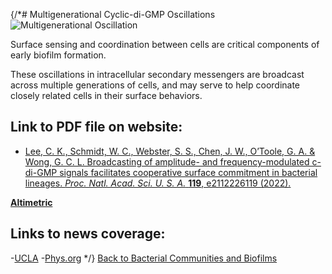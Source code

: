 {/*# Multigenerational Cyclic-di-GMP Oscillations
![Multigenerational Oscillation](/pnas.2112226119fig02B.jpg)

Surface sensing and coordination between cells are critical components of early biofilm formation. 

These oscillations in intracellular secondary messengers are broadcast across multiple generations of cells, and may serve to help coordinate closely related cells in their surface behaviors.

## Link to PDF file on website:
- [Lee, C. K., Schmidt, W. C., Webster, S. S., Chen, J. W., O’Toole, G. A. & Wong, G. C. L. Broadcasting of amplitude- and frequency-modulated c-di-GMP signals facilitates cooperative surface commitment in bacterial lineages. _Proc. Natl. Acad. Sci. U. S. A._ **119**, e2112226119 (2022).](/pdf/10.1073~pnas.2112226119.pdf)

**[Altimetric](https://pnas.altmetric.com/details/121378152)**

## Links to news coverage:
-[UCLA](https://newsroom.ucla.edu/releases/bacteria-chemical-signals-like-radio-waves)
-[Phys.org](https://phys.org/news/2022-01-bacteria-chemical-radio.html)
*/}
[Back to Bacterial Communities and Biofilms](/research/bacterial-communities-and-biofilms)